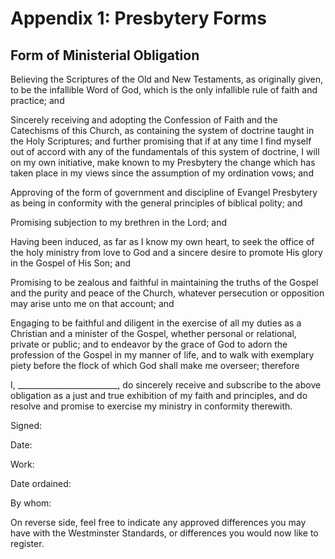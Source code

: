 # Appendix 1: Presbytery Forms {-} 

## Form of Ministerial Obligation {-}

<section data-type="chapter" class="chapter" id="chapter-form-of-ministerial-obligation" title="Form of Ministerial Obligation">
<p data-type="subtitle" class="chapter-number"></p>
<p class="no-indent"><a id="form-of-ministerial-obligation"></a>Believing the Scriptures of the Old and New Testaments, as originally given, to be the infallible Word of God, which is the only infallible rule of faith and practice; and</p>
<p class="no-indent">Sincerely receiving and adopting the Confession of Faith and the Catechisms of this Church, as containing the system of doctrine taught in the Holy Scriptures; and further promising that if at any time I find myself out of accord with any of the fundamentals of this system of doctrine, I will on my own initiative, make known to my Presbytery the change which has taken place in my views since the assumption of my ordination vows; and</p>
<p class="no-indent">Approving of the form of government and discipline of Evangel Presbytery as being in conformity with the general principles of biblical polity; and</p>
<p class="no-indent">Promising subjection to my brethren in the Lord; and</p>
<p class="no-indent">Having been induced, as far as I know my own heart, to seek the office of the holy ministry from love to God and a sincere desire to promote His glory in the Gospel of His Son; and</p>
<p class="no-indent">Promising to be zealous and faithful in maintaining the truths of the Gospel and the purity and peace of the Church, whatever persecution or opposition may arise unto me on that account; and</p>
<p class="no-indent">Engaging to be faithful and diligent in the exercise of all my duties as a Christian and a minister of the Gospel, whether personal or relational, private or public; and to endeavor by the grace of God to adorn the profession of the Gospel in my manner of life, and to walk with exemplary piety before the flock of which God shall make me overseer; therefore</p>
<p class="no-indent">I, _________________________, do sincerely receive and subscribe to the above obligation as a just and true exhibition of my faith and principles, and do resolve and promise to exercise my ministry in conformity therewith.</p>
<p class="no-indent">Signed:</p>
<p class="no-indent">Date:</p>
<p class="no-indent">Work:</p>
<p class="no-indent">Date ordained:</p>
<p class="no-indent">By whom:</p>
<p class="no-indent">On reverse side, feel free to indicate any approved differences you may have with the Westminster Standards, or differences you would now like to register.</p>
</section>